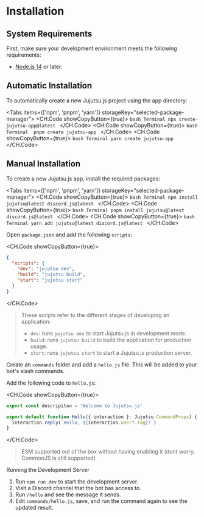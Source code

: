 
# Installation

## System Requirements

First, make sure your development environment meets the following requirements:

- [Node.js 14](https://nodejs.org/) or later.

## Automatic Installation

To automatically create a new Jujutsu.js project using the app directory:

<Tabs items={['npm', 'pnpm', 'yarn']} storageKey="selected-package-manager">
  <Tab>
    <CH.Code showCopyButton={true}>
    ```bash Terminal
    npx create-jujutsu-app@latest
    ```
    </CH.Code>
  </Tab>
  <Tab>
    <CH.Code showCopyButton={true}>
    ```bash Terminal 
    pnpm create jujutsu-app
    ```
    </CH.Code>
  </Tab>
  <Tab>
    <CH.Code showCopyButton={true}>
    ```bash Terminal
    yarn create jujutsu-app
    ```
    </CH.Code>
  </Tab>
</Tabs>

## Manual Installation

To create a new Jujutsu.js app, install the required packages:

<Tabs items={['npm', 'pnpm', 'yarn']} storageKey="selected-package-manager">
  <Tab>
    <CH.Code showCopyButton={true}>
    ```bash Terminal
    npm install jujutsu@latest discord.js@latest
    ```
    </CH.Code>
  </Tab>
  <Tab>
    <CH.Code showCopyButton={true}>
    ```bash Terminal
    pnpm install jujutsu@latest discord.js@latest
    ```
    </CH.Code>
  </Tab>
  <Tab>
    <CH.Code showCopyButton={true}>
    ```bash Terminal
    yarn add jujutsu@latest discord.js@latest
    ```
    </CH.Code>
  </Tab>
</Tabs>

Open `package.json` and add the following `scripts`:

<CH.Code showCopyButton={true}>
```json package.json
{
  "scripts": {
    "dev": "jujutsu dev",
    "build": "jujutsu build",
    "start": "jujutsu start"
  }
}
```
</CH.Code>


> These scripts refer to the different stages of developing an application:
> - `dev`: runs `jujutsu dev` to start Jujutsu.js in development mode.
> - `build`: runs `jujutsu build` to build the application for production usage.
> - `start`: runs `jujutsu start` to start a Jujutsu.js production server.

Create an `commands` folder and add a `hello.js` file. This will be added to your bot's slash commands.

Add the following code to `hello.js`:

<CH.Code showCopyButton={true}>
```javascript commands/hello.js
export const descripiton = 'Welcome to Jujutsu.js'

export default function Hello({ interaction }: Jujutsu.CommandProps) {
  interaction.reply(`Hello, ${interaction.user?.tag}!`)
}
```
</CH.Code>

> ESM supported out of the box without having enabling it (dont worry, CommonJS is still supported)

Running the Development Server

1. Run `npm run dev` to start the development server.
2. Visit a Discord channel that the bot has access to.
3. Run `/hello` and see the message it sends.
4. Edit `commands/hello.js`, save, and run the command again to see the updated result.
